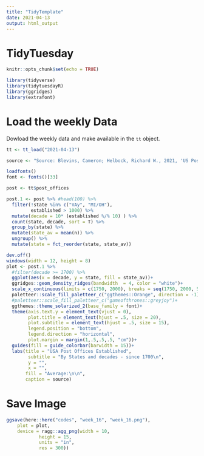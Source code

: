 ```yaml
---
title: "TidyTemplate"
date: 2021-04-13
output: html_output
---
```


# TidyTuesday

```r

knitr::opts_chunk$set(echo = TRUE)

library(tidyverse)
library(tidytuesdayR)
library(ggridges)
library(extrafont)
```

# Load the weekly Data

Dowload the weekly data and make available in the `tt` object.

```r

tt <- tt_load("2021-04-13")

source <- "Source: Blevins, Cameron; Helbock, Richard W., 2021, 'US Post Offices'"

loadfonts()
font <- fonts()[33]
```


```r

post <- tt$post_offices

```


```r
post.1 <- post %>% #head(100) %>% 
  filter(!state %in% c("VAy", "MI/OH"),
         established > 1000) %>% 
  mutate(decade = 10* (established %/% 10) ) %>% 
  count(state, decade, sort = T) %>% 
  group_by(state) %>% 
  mutate(state_av = mean(n)) %>% 
  ungroup() %>% 
  mutate(state = fct_reorder(state, state_av))

```


```r
dev.off()
windows(width = 12, height = 8)
plot <- post.1 %>% 
  #filter(decade >= 1700) %>% 
  ggplot(aes(x = decade, y = state, fill = state_av))+
  ggridges::geom_density_ridges(bandwidth  = 4, color = "white")+
  scale_x_continuous(limits = c(1750, 2000), breaks = seq(1750, 2000, 50))+
  paletteer::scale_fill_paletteer_c("ggthemes::Orange", direction = -1)+
  #paletteer::scale_fill_paletteer_c("gameofthrones::greyjoy")+
  ggthemes::theme_solarized_2(base_family = font)+
  theme(axis.text.y = element_text(vjust = 0),
        plot.title = element_text(hjust = .5, size = 20),
        plot.subtitle = element_text(hjust = .5, size = 15),
        legend.position = "bottom",
        legend.direction = "horizontal",
        plot.margin = margin(1,.5,.5,.5, "cm"))+
  guides(fill = guide_colorbar(barwidth = 15))+
  labs(title = "USA Post Offices Established",
        subtitle = "By States and decades - since 1700\n",
        y = "",
        x = "",
       fill = "Average:\n\n",
       caption = source)
```

# Save Image
```r
ggsave(here::here("codes", "week_16", "week_16.png"),
    plot = plot,
    device = ragg::agg_png(width = 10, 
            height = 15, 
            units = "in", 
            res = 300))
```
